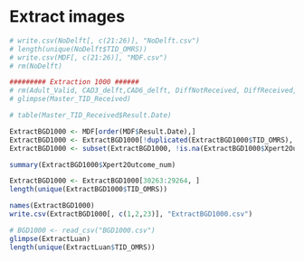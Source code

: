 
# Extract images

```r
# write.csv(NoDelft[, c(21:26)], "NoDelft.csv")
# length(unique(NoDelft$TID_OMRS))
# write.csv(MDF[, c(21:26)], "MDF.csv")
# rm(NoDelft)

######### Extraction 1000 ######
# rm(Adult_Valid, CAD3_delft,CAD6_delft, DiffNotReceived, DiffReceived, Multi_TID_60K, Multi_TID_Master, n_occur, NotReceived, QA.BGD, ReceivedValid, ReceivedValid, Master_TID_Received, ExtractLuan, Extract)
# glimpse(Master_TID_Received)

# table(Master_TID_Received$Result.Date)

ExtractBGD1000 <- MDF[order(MDF$Result.Date),]
ExtractBGD1000 <- ExtractBGD1000[!duplicated(ExtractBGD1000$TID_OMRS), ]
ExtractBGD1000 <- subset(ExtractBGD1000, !is.na(ExtractBGD1000$Xpert2Outcome_num))

summary(ExtractBGD1000$Xpert2Outcome_num)

ExtractBGD1000 <- ExtractBGD1000[30263:29264, ]
length(unique(ExtractBGD1000$TID_OMRS))

names(ExtractBGD1000)
write.csv(ExtractBGD1000[, c(1,2,23)], "ExtractBGD1000.csv")

# BGD1000 <- read_csv("BGD1000.csv")
glimpse(ExtractLuan)
length(unique(ExtractLuan$TID_OMRS))
```

